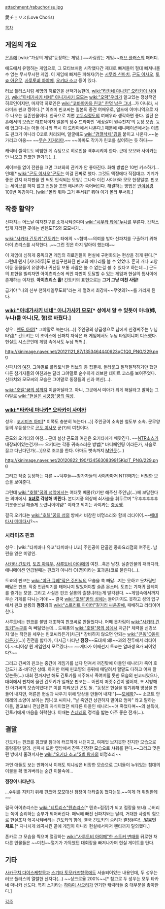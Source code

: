 attachment:/rabuchorisu.jpg

愛チョリス(Love Choris)

[[목차]]
== 게임의 개요 ==
[[은혼]]에 [wiki:"가상의 게임"등장하는 게임.] ~~사람잡는 게임~~[[러브 플러스]]의 패러디.

에도에서 유행하는 게임으로, 그 모티브처럼 시작했다간 제대로 빠져들어 절대 빠져나올수 없는 무시무시한 게임. 이 게임에 빠져든 피해자(?)는 [[시무라 신파치]], [[곤도 이사오]], [[토죠 아유무]], [[사루토비 아야메]], [[오키타 소고]] 등이 있다. 

러브 플러스처럼 세명의 히로인을 선택가능한데, [[wiki:"타카네 마나카" 오타카이 사야카]], [[wiki:"아네가사키 네네" 아니가사키 모모]]는 [[wiki:"오덕"우리]]가 알고있는 정상적인 히로인이지만, 마지막 히로인은 [[wiki:"코바야카와 린코" 한명 남은 그녀]]...가 아니라, 시라미즈 핀코 쨩이다.[* 이즈미 핀코씨는 일본의 중견 여배우로, 일드에 어머니역으로 자주 나오는 실존인물이다. 한국으로 치면 [[고두심]]정도의 여배우라 생각하면 좋다. 일단 은혼에서의 모습은 대표작이자 일본의 장수 드라마인 '세상살이 원수천지'의 등장 모습. 등에 업고다니는 아들 에나리 역시 이 드라마에서 나온다.] 때문에 애니메이션에서는 이름도 핀코가 아니라 O코로 처리되며, 얼굴에도 [[wiki:"검열삭제"김]]을 붙이고 나온다.~~눈가리고 아웅~~ ~~[[무슨 지거리야]].~~ ~~아마도 작가가 린코를 싫어하는 듯 하다~~

캐릭터 셀렉트도 비범한 게 슈팅으로 히로인을 격추시켜야 한다. 근데 모모와 사야카는 안 나오고 핀코만 한가득(...). 

세이브를 없이 전원을 끄면 그녀와의 관계가 안 좋아진다. 화해 방법은 10번 키스하기...인데[* [[wiki:"곤도 이사오"곤도]]는 이걸 진짜로 했다. 그것도 액정에다 직접대고. 기계가 좋은 건지 터치펜을 안 써도 인식되는 모양.] 그나마 이건 사야카와 모모 한정일뿐. 핀코는 세이브를 하지 않고 전원을 끄면 에나리가 죽어버린다. 해결하는 방법은 [[반야심경]] 100번 독경이다. [wiki:"몰라 뭐야 그거 무서워" 뭐야 이거 몰라 무서워.]

== 작중 활약? ==
신파치는 어느날 여자친구를 소개시켜준다며 [[wiki:"시무라 타에"누나]]를 부른다. 갑작스럽게 자리한 곳에는 벤텐도TS와 모모씨가...

[[wiki:"사카타 긴토키"긴토키]]는 타에의 ~~협박~~의뢰를 받아 신파치를 구출하기 위해 아이 쵸리스를 시작한다...~~그런 짓은 하지 말아야 했는데~~

이 게임에 심하게 중독되면 게임의 히로인들이 현실에 구현화되는 현상을 겪게 된다.[* 그런데 왠지 [사다하루]도 현실구현화된 핀코와 에나리를 볼 수 있었다. 흔히 개나 고양이등 동물들이 유령이나 귀신등 보통 사람은 볼 수 없는걸 볼 수 있다고 하는데...] 곤도의 표현을 빌리자면 아이쵸리스에 씌인 자만이 도달할 수 있는 게임과 현실의 틈사이에 존재하는 이차원. '''아이쵸리스 홀!''' 긴토키의 표현으로는 '''그거 그냥 미친 사람!'''

급기야 "나의 신부 천하제일무도회"라는 게 열려서 최강자~~무엇의?~~를 가리게 된다. 

=== [[wiki:"아네가사키 네네" 아니가사키 모모]][* 성에서 알 수 있듯이 아네(姉, 누나)를 아니(兄, 형)로 바꿨다.] ===
성우 : [[엔도 아야]][* 그야말로 녹는다(...)]
주인공의 상급생으로 남에게 신경써주는 누님 타입[* 긴토키는 이 초이스에 신파치 자식은 왜 게임에서도 누님 타입이냐며 디스했다. 현실도 시스콘인데 게임 속에서도 누님 헉헉.].

http://kinimage.naver.net/20121121_87/1353464440623qC1Q0_PNG/229.png

신파치의 [[여친]]. 그야말로 플라토닉한 러브의 총 집결체. 들러붙고 질척질척하기만 했던 다른 참가자들의 여친과는 달리 그야말로 순수하게 러브한 데이트 코스를 보여주었다. 신파치와 모모씨의 모습은 그야말로 동정들의 신과 여신(...).

[[wiki:"호텔"꿈의 성]]까지 이끌어달라고. 아니, 그곳에서 미아가 되게 해달라고 말하는 그야말로 [[wiki:"현실은 시궁창"꿈의 여성]].

=== [[wiki:"타카네 마나카" 오타카이 사야카]] ===
성우 : [[코시미즈 아미]][* 이쪽도 충분히 녹는다(...)]
주인공이 소속한 철도부 소속. 문무양동의 우등생으로 [[곤도 이사오]] 군(?)의 여친이다.

곤도와 오키타의 여친... 근데 실상 곤도의 여친은 오키타에게 빼앗긴다. ~~[[NTR]]소스가 내장되어있는건가!~~ 오키타는 각종 귀축스러운 방법[* 바디페인팅 이라든가, 사슬로 끌고 다닌다던가(...)]으로 조교를 한다. 아마도 뼛속까지 [[M]]인듯(...) 

http://kinimage.naver.net/20120822_190/1345630839915KjclT_PNG/229.png

그리고 작중 등장하는 다른 ~~덕후들~~참가자들의 사야카마저 NTR해가는 비범한 모습을 보여준다.

그런데 [[wiki:"호텔"꿈의 성]]앞에서는 여태껏 베풀(?)기만 해주신 주인님(...)께 보답한다는 의미에서. '''[[S]]녀로 각성해 버린다.''' 본디지풍 의상에 쇠사슬을 휘두르며 "우후후후후후 기분좋은걸 해줄게 도련니이이임!" 이라고 외치는 사야카는 [[충공깽]].

결국 오키타는 [[wiki:"호텔"꿈의 성]]의 방에서 비참한 비명소리와 함께 리타이어.~~[[메데타시 메데타시]]?~~

=== 시라미즈 핀코 ===
성우 : [wiki:"타치바나 유코"타치바나 U코]
주인공이 단골인 중화요리점의 여주인. 남편을 잃은 미망인.

[[사카타 긴토키]], [[토죠 아유무]], [[사루토비 아야메]]의 여친...혹은 남친. 실존인물의 패러디라, 애니메이션 언급될때는 핀코가 아니라 O((띵이라는 효과음)코로 불린다(...).

토죠의 핀코는 [[wiki:"야규 큐베"작은 주인님]]의 모습을 쏙 빼닮...지는 못하고 옷차림만 빼닮은 핀코. 작중 언급되기를 태어나지 말았어야할 슬픈 몬스터. 토죠는 기저귀 플레이를 즐기는 모양. 그리고 사실은 핀코 살롱의 출장녀라는게 발각된다. ~~게임속에서까지 무슨 가게를 다니는거야!~~ 결국 [[wiki:"호텔"꿈의 성]]에는 들어가지도 못하고 성의 입구에서 핀코 살롱의 '''점장'''과의 [[wiki:"스트리트 파이터"길거리 싸움]]끝에, 패배하고 리타이어 한다. 

사루토비는 핀코를 불법 개조하여 핀코씨로 만들었다나. 어째 옷차림이 [[wiki:"사카타 긴토키"누구]]를 쏙 빼닮았는데...  드퀘풍의 [[wiki:"호텔"꿈의 성]]에서 차근[* 체력을 신경쓰지 않는 작전을 세우는 핀코씨라든가]차근[* 장비하지 않으면 안되는 [[wiki:"콘돔"O돔]]이라든가(...)] 진전을 밟다가, 다시금 나타난 '''점장'''~~도대체 왜!~~과의 전투에서 리타이어.~~더이상 뭔 게임인지 모르겠다~~ ~~게다가 어째선지 토죠는 알바생 B가 되어있다?~~

그리고 긴씨의 핀코는 중간에 게임기를 냅다 던져서 꺼진탓에 아들인 에나리가 죽어 호감도가 초-바닥인 상태. 하지만 어째 핀코쨩의 등뒤에 매달려서 할말도 다하고 어째 잘 있는듯(...)
대회 전까지만 해도 긴토키를 저주해서 죽여버릴 듯한 모습의 핀코씨였으나, 대회에서 핀치에 몰린 긴토키가 일깨운 핀코는... 어쩐지 머릿수건이 떨어져, 초 샤방해진 아가씨의 모습이었다![* 이를 지켜보던 곤도 왈. "동정은 현실을 잊기위해 망상을 만들어 내지만, 어른은 현실과 싸우기 위해 망상을 만들어 내지!"]~~[[모에화]]?~~ 
소프트 얀데레의 소양이 보이는 (띵-)코 씨이나, "날 죽인건 상관하지 말아요 엄마" 라고 말하는 아들, 알고보니 전남편의 자식이었던 배다른 아들인 에나리~~얘 죽었다며~~의 설득에, 긴토키에게 마음을 허락한다. 이때는 [[츤데레]]의 정석을 밟는 아주 좋은 전개(...).

== 결말 ==
긴토키는 핀코를 핑크빛 침대에 터프하게 내던지고, 여제껏 보지못한 진지한 모습으로 홀랑홀랑 탈의. 신파치 또한 옆방에서 잔뜩 긴장한 모습으로 샤워를 한다.~~그리고 맞은편 방에서 울려퍼지는 [[wiki:"오키타 소고"S별 왕자]]의 비명소리~~

과연 애들도 보는 만화에서 이래도 되냐싶은 비장한 모습으로 그녀들이 누워있는 침대의 이불을 확 벗겨버리는 순간 이불속에...

'''점장이 나타난다.'''

...수위를 지키기 위해 핀코와 모모대신 점장이 대타출동 했다는듯.~~이게 더 위험한데~~

결국 아이쵸리스는 [[wiki:"테트리스"텐쵸리스]][* 텐쵸=점장]가 되고 점장을 보내(...)버리는 쪽이 승리하는 승부가 되어버린다. 패닉에 빠진 신파치와는 달리, 거대한 사랑의 힘으로 현실조차 왜곡시켜버리는 긴토키의 힘에, 결국 긴토키의 승리가 결정된다!...'''알몸인 채로.'''[* 지나치게 왜곡시킨 끝에 게임이 아니라 현실에서마저 팬티까지 탈의했다.]

폰카로 그 모습을 찍으며 열광하는 [[wiki:"사루토비 아야메"한 스토커 변태]]를 뒤로한 채 다른 인물들은 ~~미친~~열기가 가득했던 대회장을 빠져나가며 현실 게이트를 탄다.

== 기타 ==
[[사카구치 다이스케]]항목과 [[스기타 토모카즈]]항목에도 서술되어있는 내용인데, 두 성우는 러브 플러스의 열렬한 신자다(...) ~~싱크로율 200%~~[* 참고로 두 성우는 모두 타카네 마나카 신도다. 특히 스기타는 [[하야미 사오리]]가 연기한 캐릭터들 중 대부분을 좋아한다.]

[[각주]]
